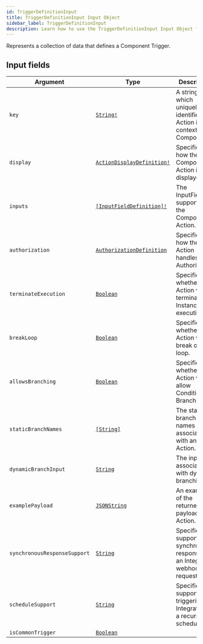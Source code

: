 ```yaml
---
id: TriggerDefinitionInput
title: TriggerDefinitionInput Input Object
sidebar_label: TriggerDefinitionInput
description: Learn how to use the TriggerDefinitionInput Input Object for Prismatic's API.
---
```


Represents a collection of data that defines a Component Trigger.

## Input fields

| Argument                     | Type                                                                              | Description                                                                    |
| ---------------------------- | --------------------------------------------------------------------------------- | ------------------------------------------------------------------------------ |
| `key`                        | [`String!`](api/schema/scalar/String.mdx)                                         | A string which uniquely identifies the Action in the context of the Component. |
| `display`                    | [`ActionDisplayDefinition!`](api/schema/input_object/ActionDisplayDefinition.mdx) | Specifies how the Component Action is displayed.                               |
| `inputs`                     | [`[InputFieldDefinition]!`](api/schema/input_object/InputFieldDefinition.mdx)     | The InputFields supported by the Component Action.                             |
| `authorization`              | [`AuthorizationDefinition`](api/schema/input_object/AuthorizationDefinition.mdx)  | Specifies how the Action handles Authorization.                                |
| `terminateExecution`         | [`Boolean`](api/schema/scalar/Boolean.mdx)                                        | Specifies whether the Action will terminate Instance execution.                |
| `breakLoop`                  | [`Boolean`](api/schema/scalar/Boolean.mdx)                                        | Specifies whether an Action will break out of a loop.                          |
| `allowsBranching`            | [`Boolean`](api/schema/scalar/Boolean.mdx)                                        | Specifies whether the Action will allow Conditional Branching.                 |
| `staticBranchNames`          | [`[String]`](api/schema/scalar/String.mdx)                                        | The static branch names associated with an Action.                             |
| `dynamicBranchInput`         | [`String`](api/schema/scalar/String.mdx)                                          | The input associated with dynamic branching.                                   |
| `examplePayload`             | [`JSONString`](api/schema/scalar/JSONString.mdx)                                  | An example of the returned payload of an Action.                               |
| `synchronousResponseSupport` | [`String`](api/schema/scalar/String.mdx)                                          | Specifies support for synchronous responses to an Integration webhook request. |
| `scheduleSupport`            | [`String`](api/schema/scalar/String.mdx)                                          | Specifies support for triggering an Integration on a recurring schedule.       |
| `isCommonTrigger`            | [`Boolean`](api/schema/scalar/Boolean.mdx)                                        |                                                                                |
